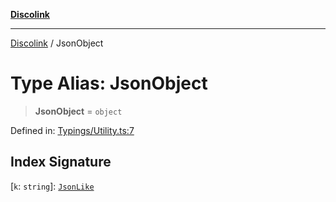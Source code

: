 [**Discolink**](../README.md)

***

[Discolink](../globals.md) / JsonObject

# Type Alias: JsonObject

> **JsonObject** = `object`

Defined in: [Typings/Utility.ts:7](https://github.com/Archayu/discolink/blob/ddfd70ea55cc6996bf3567765f64fb3824cd3f79/src/Typings/Utility.ts#L7)

## Index Signature

\[`k`: `string`\]: [`JsonLike`](JsonLike.md)

